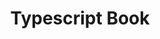 ---
title: Typescript Book
description: The Concise TypeScript Book
template: splash
hero:
  tagline:
    《Concise TypeScript Book》全面而简洁地概述了 TypeScript
    的功能。它提供了清晰的解释，涵盖了该语言最新版本中的所有方面，从强大的类型系统到高级功能。无论您是初学者还是经验丰富的开发人员，本书都是增强您对
    TypeScript 的理解和熟练程度的宝贵资源。<br/><br/>本书完全免费且开源。
  actions:
    - text: 现在读!
      link: /zh-cn/book/the-concise-typescript-book/
      icon: right-arrow
      variant: primary
---